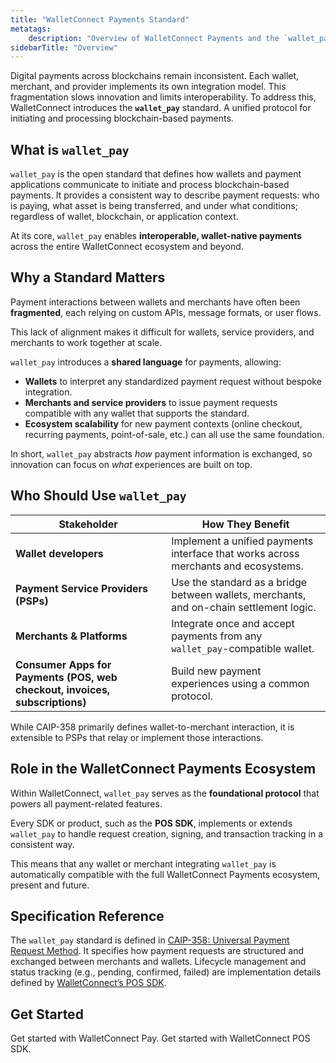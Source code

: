 ```yaml
---
title: "WalletConnect Payments Standard"
metatags:
    description: "Overview of WalletConnect Payments and the `wallet_pay` standard — a universal protocol that enables wallets and payment applications to exchange blockchain-based payment requests in a consistent, secure, and chain-agnostic way."
sidebarTitle: "Overview"
---
```


Digital payments across blockchains remain inconsistent. Each wallet, merchant, and provider implements its own integration model. This fragmentation slows innovation and limits interoperability. To address this, WalletConnect introduces the **`wallet_pay`** standard. A unified protocol for initiating and processing blockchain-based payments.

## What is `wallet_pay`

`wallet_pay` is the open standard that defines how wallets and payment applications communicate to initiate and process blockchain-based payments.
It provides a consistent way to describe payment requests: who is paying, what asset is being transferred, and under what conditions; regardless of wallet, blockchain, or application context.

At its core, `wallet_pay` enables **interoperable, wallet-native payments** across the entire WalletConnect ecosystem and beyond.

## Why a Standard Matters

Payment interactions between wallets and merchants have often been **fragmented**, each relying on custom APIs, message formats, or user flows.  

This lack of alignment makes it difficult for wallets, service providers, and merchants to work together at scale.

`wallet_pay` introduces a **shared language** for payments, allowing:

- **Wallets** to interpret any standardized payment request without bespoke integration.  
- **Merchants and service providers** to issue payment requests compatible with any wallet that supports the standard.  
- **Ecosystem scalability** for new payment contexts (online checkout, recurring payments, point-of-sale, etc.) can all use the same foundation.

In short, `wallet_pay` abstracts *how* payment information is exchanged, so innovation can focus on *what* experiences are built on top.

## Who Should Use `wallet_pay`

| Stakeholder | How They Benefit |
|--------------|------------------|
| **Wallet developers** | Implement a unified payments interface that works across merchants and ecosystems. |
| **Payment Service Providers (PSPs)** | Use the standard as a bridge between wallets, merchants, and on-chain settlement logic. |
| **Merchants & Platforms** | Integrate once and accept payments from any `wallet_pay`-compatible wallet. |
| **Consumer Apps for Payments (POS, web checkout, invoices, subscriptions)** | Build new payment experiences using a common protocol. |

<Note>
    While CAIP-358 primarily defines wallet-to-merchant interaction, it is extensible to PSPs that relay or implement those interactions.
</Note>

## Role in the WalletConnect Payments Ecosystem

Within WalletConnect, `wallet_pay` serves as the **foundational protocol** that powers all payment-related features.  

Every SDK or product, such as the **POS SDK**, implements or extends `wallet_pay` to handle request creation, signing, and transaction tracking in a consistent way.

This means that any wallet or merchant integrating `wallet_pay` is automatically compatible with the full WalletConnect Payments ecosystem, present and future.

## Specification Reference

The `wallet_pay` standard is defined in [CAIP-358: Universal Payment Request Method](https://eip.tools/caip/358). It specifies how payment requests are structured and exchanged between merchants and wallets. Lifecycle management and status tracking (e.g., pending, confirmed, failed) are implementation details defined by [WalletConnect’s POS SDK](/payments/point-of-sale).

## Get Started

<CardGroup cols={2}>
  <Card title="WalletConnect Pay" icon="credit-card" href="/payments/wallet-implementation">
    Get started with WalletConnect Pay.
  </Card>
  <Card title="WalletConnect POS SDK" icon="cart-shopping" href="/payments/point-of-sale">
    Get started with WalletConnect POS SDK.
  </Card>
</CardGroup>